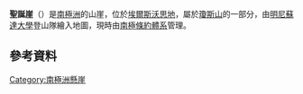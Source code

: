 {{Coord|73|33|S|94|17|W|source:GNIS|display=title}}

'''聖誕崖'''（{{lang-en|Christmas Cliffs}}）是[[南極洲|南極洲]]的山崖，位於[[埃爾斯沃思地|埃爾斯沃思地]]，屬於[[瓊斯山|瓊斯山]]的一部分，由[[明尼蘇達大學|明尼蘇達大學]]登山隊繪入地圖，現時由[[南極條約體系|南極條約體系]]管理。

==參考資料==
{{cite gnis | type = antarid | id = 2773| name = Christmas Cliffs | accessdate = 2011-11-12}}

{{DEFAULTSORT:Christmas Cliffs}}
[[Category:南極洲懸崖|Category:南極洲懸崖]]


{{EllsworthLand-geo-stub}}